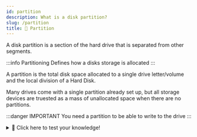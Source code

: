 ```yaml
---
id: partition
description: What is a disk partition?
slug: /partition
title: 🚧 Partition
---
```


<p className="grey">A disk partition is a section of the hard drive that is separated from other segments.</p>

:::info Partitioning
Defines how a disks storage is allocated
:::

A partition is the total disk space allocated to a single drive letter/volume and the local division of a Hard Disk.

Many drives come with a single partition already set up, but all storage devices are truested as a mass of unallocated space when there are no partitions.

:::danger IMPORTANT
You need a partition to be able to write to the drive
:::

<details>
  <summary>🧠 Click here to test your knowledge! </summary>

<iframe src="https://quizlet.com/680598521/match/embed?i=3loczc&x=1jj1" height="500" width="100%"></iframe>

</details>


